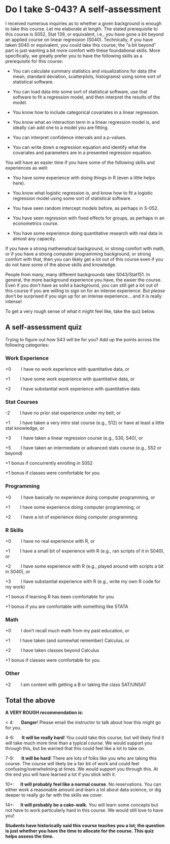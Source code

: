 # Do I take S-043? A self-assessment {.unnumbered}

I received numerous inquiries as to whether a given background is enough to take this course. Let me elaborate at length. The stated prerequisite to this course is S052, Stat 139, or equivalent, i.e., you have gone a bit beyond an applied course on linear regression (S040). Technically, if you have taken S040 or equivalent, you could take this course; the "a bit beyond" part is just wanting a bit more comfort with these foundational skills. More specifically, we greatly prefer you to have the following skills as a prerequisite for this course:

-   You can calculate summary statistics and visualizations for data (the mean, standard deviation, scatterplots, histograms) using some sort of statistical software.

-   You can load data into some sort of statistical software, use that software to fit a regression model, and then interpret the results of the model.

-   You know how to include categorical covariates in a linear regression.

-   You know what an interaction term in a linear regression model is, and ideally can add one to a model you are fitting.

-   You can interpret confidence intervals and a p-values.

-   You can write down a regression equation and identify what the covariates and parameters are in a presented regression equation.

You will have an easier time if you have some of the following skills and experiences as well:

-   You have some experience with doing things in R (even a little helps here).

-   You know what logistic regression is, and know how to fit a logistic regression model using some sort of statistical software.

-   You have seen random intercept models before, as perhaps in S-052.

-   You have seen regression with fixed effects for groups, as perhaps in an econometrics course.

-   You have some experience doing quantitative research with real data in almost any capacity.

If you have a strong mathematical background, or strong comfort with math, or if you have a strong computer programming background, or strong comfort with that, then you can likely get a lot out of this course even if you do not have some of the above skills and knowledge.

People from many, many different backgrounds take S043/Stat151. In general, the more background experience you have, the easier the course.  Even if you don't have as solid a background, you can still get a lot out of this course if you are willing to sign on for an intense experience. But *please* don't be surprised if you sign up for an intense experience... and it is really intense!

To get a very rough sense of what it might feel like, take the quiz below.

## A self-assessment quiz {.unnumbered}

Trying to figure out how S43 will be for you? ​Add up the points across the following categories:

### **Work Experience** {.unnumbered}

+0        I have no work experience with quantitative data, or

+1        I have some work experience with quantitative data, or

+2        I have substantial work experience with quantitative data

### **Stat Courses** {.unnumbered}

-2        I have no prior stat experience under my belt, or

+1        I have taken a very intro stat course (e.g., S12) or have at least a little stat knowledge, or

+3        I have taken a linear regression course (e.g., S30, S40), or

+5        I have taken an intermediate or advanced stats course (e.g., S52 or beyond)

+1 bonus if concurrently enrolling in S052

+1 bonus if classes were comfortable for you

### **Programming** {.unnumbered}

+0        I have basically no experience doing computer programming, or

+1        I have some experience doing computer programming, or

+2        I have a lot of experience doing computer programming

### **R Skills** {.unnumbered}

+0        I have no real experience with R, or

+1        I have a small bit of experience with R (e.g., ran scripts of it in S040), or

+2        I have some experience with R (e.g., played around with scripts a bit in S040), or

+3        I have substantial experience with R (e.g., write my own R code for my work)

+1 bonus if learning R has been comfortable for you

+1 bonus if you are comfortable with something like STATA

### **Math** {.unnumbered}

+0        I don't recall much math from my past education, or

+1        I have taken (and somewhat remember) Calculus, or

+2        I have taken classes beyond Calculus

+1 bonus if classes were comfortable for you

### **Other** {.unnumbered}

+2        I am content with getting a B or taking the class SAT/UNSAT

## Total the above

**A VERY ROUGH recommendation is:**

\< 4:      **Danger**! Please email the instructor to talk about how this might go for you.

4-6:      **It will be really hard**! You could take this course, but will likely find it will take much more time than a typical course. We would support you through this, but be warned that this could feel like a lot to take on.

7-9:      **It will be hard**! There are lots of folks like you who are taking this course. The course will likely be a fair bit of work and could feel confusing/overwhelming at times. We would support you through this. At the end you will have learned a lot if you stick with it.

10+:     **It will probably feel like a normal course**. No reservations. You can either work a reasonable amount and learn a lot about data science, or dig deeper to really go far with the skills we cover.

14+:     **It will probably be a cake-walk.** You will learn some concepts but not have to work particularly hard in this course. We would still love to have you!

**Students have historically said this course teaches you a lot; the question is just whether you have the time to allocate for the course. This quiz helps assess the time.**
